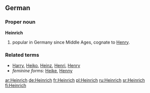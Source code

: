 ==German==

===Proper noun===
'''Heinrich'''

# {{given name|male||de:}} popular in Germany since Middle Ages, cognate to [[Henry]].

===Related terms===
*[[Harry#German|Harry]], [[Heiko]], [[Heinz]], [[Henri]], [[Henry#German|Henry]]
*''feminine forms:'' [[Heike]], [[Henny]]

[[ar:Heinrich]]
[[de:Heinrich]]
[[fr:Heinrich]]
[[pl:Heinrich]]
[[ru:Heinrich]]
[[sr:Heinrich]]
[[fi:Heinrich]]